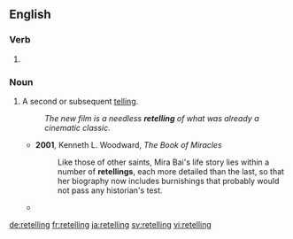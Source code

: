 ==English==

===Verb===
{{head|en|present participle}}

# {{present participle of|retell|lang=en|nocat=1}}

===Noun===
{{en-noun}}

# A second or subsequent [[telling]].
#: ''The new film is a needless '''retelling''' of what was already a cinematic classic.''
#* '''2001''', Kenneth L. Woodward, ''The Book of Miracles''
#*: Like those of other saints, Mira Bai's life story lies within a number of '''retellings''', each more detailed than the last, so that her biography now includes burnishings that probably would not pass any historian's test.
#* {{quote-news
|date=May 31, 2012
|author=Tasha Robinson
|title=Film: Review: Snow White And The Huntsman
|url=http://www.avclub.com/articles/snow-white-and-the-huntsman,75846/
|page=
|passage=''Huntsman'' feints at being the Snow White '''retelling''' no one has ever seen before, but ultimately becomes the “been there, done that” of fairy-tale filmmaking.}}

[[de:retelling]]
[[fr:retelling]]
[[ja:retelling]]
[[sv:retelling]]
[[vi:retelling]]
